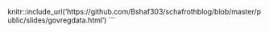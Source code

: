 knitr::include_url('https://github.com/Bshaf303/schafrothblog/blob/master/public/slides/govregdata.html')
```

